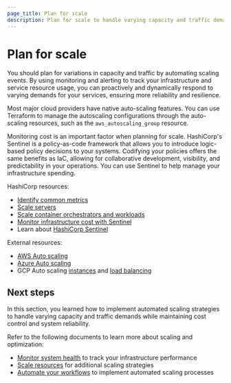 ```yaml
---
page_title: Plan for scale
description: Plan for scale to handle varying capacity and traffic demands while maintaining cost control and system reliability.
---
```


# Plan for scale

You should plan for variations in capacity and traffic by automating scaling events. By using monitoring and alerting to track your infrastructure and service resource usage, you can proactively and dynamically respond to varying demands for your services, ensuring more reliability and resilience.

Most major cloud providers have native auto-scaling features. You can use Terraform to manage the autoscaling configurations through the auto-scaling resources, such as the `aws_autoscaling_group` resource.

Monitoring cost is an important factor when planning for scale. HashiCorp's Sentinel is a policy-as-code framework that allows you to introduce logic-based policy decisions to your systems. Codifying your policies offers the same benefits as IaC, allowing for collaborative development, visibility, and predictability in your operations. You can use Sentinel to help manage your infrastructure spending.

HashiCorp resources:
- [Identify common metrics](/well-architected-framework/optimize-systems/monitor-system-health/identify-metrics)
- [Scale servers](/well-architected-framework/optimize-systems/scale-resources/servers)
- [Scale container orchestrators and workloads](/well-architected-framework/optimize-systems/scale-resources/containers)
- [Monitor infrastructure cost with Sentinel](/terraform/cloud-docs/cost-estimation)
- Learn about [HashiCorp Sentinel](https://www.hashicorp.com/sentinel)

External resources:
- [AWS Auto scaling](https://aws.amazon.com/autoscaling/)
- [Azure Auto scaling](https://learn.microsoft.com/en-us/azure/azure-monitor/autoscale/autoscale-overview)
- GCP Auto scaling [instances](https://cloud.google.com/compute/docs/autoscaler) and [load balancing](https://cloud.google.com/compute/docs/load-balancing-and-autoscaling)

## Next steps

In this section, you learned how to implement automated scaling strategies to handle varying capacity and traffic demands while maintaining cost control and system reliability.

Refer to the following documents to learn more about scaling and optimization:

- [Monitor system health](/well-architected-framework/optimize-systems/monitor-system-health/identify-metrics) to track your infrastructure performance
- [Scale resources](/well-architected-framework/optimize-systems/scale-resources/servers) for additional scaling strategies
- [Automate your workflows](/well-architected-framework/define-and-automate-processes/automate/cicd) to implement automated scaling processes